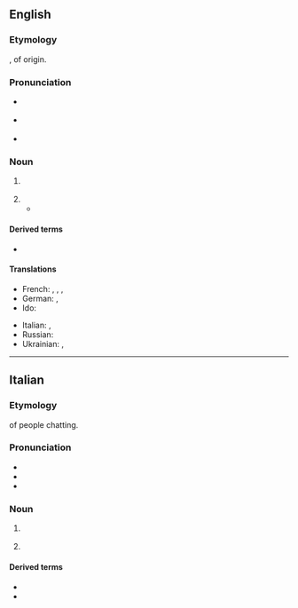 ==English==

===Etymology===
{{bor|en|it|cicisbeo}}, of {{onomatopoeic|nocap=1}} origin.

===Pronunciation===
{{wikipedia}}
* {{a|UK}} {{IPA|/ˌtʃɪtʃɪzˈbeɪəʊ/|lang=en}}
* {{a|US}} {{IPA|/ˌtʃitʃəzˈbeɪoʊ/|lang=en}}
* {{rhymes|eɪəʊ|lang=en}}

===Noun===
{{en-noun|s|cicisbei}}

# {{lb|en|18th century|_|Italy}} {{def|A [[knightly]] [[servant]] of a [[high-born]] lady.}}
# {{def|A [[married]] woman's [[lover]]; a [[kept man]].}}
#* {{quote-book
|year=1957
|author=Lawrence Durrell
|title=Justine
|passage=Of course a '''''cicisbeo''''' is a normal enough figure in Alexandrian life, but things are going to become socially very boring for you if you go out with those two so much.}}

====Derived terms====
* {{l|en|cicisbeism}}

====Translations====
{{trans-top|Italian knightly servant of a high-born lady}}
* French: {{t+|fr|sigisbée|m}}, {{t+|fr|cicisbée|m}}, {{t+|fr|chevalier servant|m}}, {{t+|fr|cavalier servant|m}}
* German: {{t|de|Cicisbeo|m}}, {{t+check|de|Hausfreund|m}}
* Ido: {{t+|io|cicisbeo}}
{{trans-mid}}
* Italian: {{t+|it|cicisbeo|m}}, {{t|it|cavalier servente|m}}
* Russian: {{t+|ru|чичисбе́й|m}}
* Ukrainian: {{t|uk|чичисбе́й|m}}, {{t|uk|чічісбе́й|m}}
{{trans-bottom}}

{{topics|en|People|Nobility}}

----

==Italian==

===Etymology===
{{onomatopoeic|lang=it}} of people chatting.

===Pronunciation===
* {{IPA|/tʃi.tʃiˈzbɛ.o/|lang=it}}
* {{rhymes|ɛo|lang=it}}
* {{hyphenation|ci|ci|sbè|o|lang=it}}

===Noun===
{{it-noun|m}}

# {{lb|it|18th century}} {{l|en|cicisbeo}} {{gloss|knightly servant of a high-born lady}}
#: {{syn|it|cavalier servente}}
# {{lb|it|figuratively}} {{def|A [[dandy]], a [[vain]] young man who is concerned about his [[appearance]], especially in order to [[attract]] women.}}
#: {{syn|it|bellimbusto|damerino|galletto|vagheggino|zerbinotto}}

====Derived terms====
* {{l|it|cicisbeatura}}
* {{l|it|cicisbeismo}}

{{topics|it|People|Nobility}}